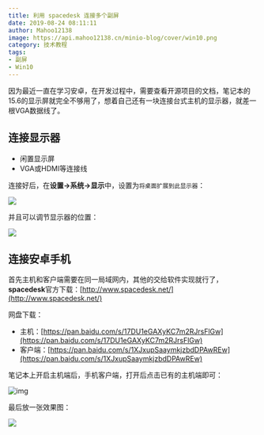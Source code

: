 ```yaml
---
title: 利用 spacedesk 连接多个副屏
date: 2019-08-24 08:11:11
author: Mahoo12138
image: https://api.mahoo12138.cn/minio-blog/cover/win10.png
category: 技术教程
tags:
- 副屏
- Win10
---
```


因为最近一直在学习安卓，在开发过程中，需要查看开源项目的文档，笔记本的15.6的显示屏就完全不够用了，想着自己还有一块连接台式主机的显示器，就差一根VGA数据线了。

## 连接显示器

+ 闲置显示屏
+ VGA或HDMI等连接线

连接好后，在**设置->系统->显示**中，设置为`将桌面扩展到此显示器`：

![](https://api.mahoo12138.cn/minio-blog/tutorials/pc/fp.png)

并且可以调节显示器的位置：

![](https://api.mahoo12138.cn/minio-blog/tutorials/pc/fp2.png)

## 连接安卓手机

首先主机和客户端需要在同一局域网内，其他的交给软件实现就行了，**spacedesk**官方下载：[http://www.spacedesk.net/](http://www.spacedesk.net/)

网盘下载：

+ 主机：[https://pan.baidu.com/s/17DU1eGAXyKC7m2RJrsFlGw](https://pan.baidu.com/s/17DU1eGAXyKC7m2RJrsFlGw)
+ 客户端：[https://pan.baidu.com/s/1XJxupSaaymkjzbdDPAwREw](https://pan.baidu.com/s/1XJxupSaaymkjzbdDPAwREw)

笔记本上开启主机端后，手机客户端，打开后点击已有的主机端即可：

![img](https://api.mahoo12138.cn/minio-blog/tutorials/pc/fp3.jpg)

最后放一张效果图：

![](https://api.mahoo12138.cn/minio-blog/tutorials/pc/fp4.jpg)


